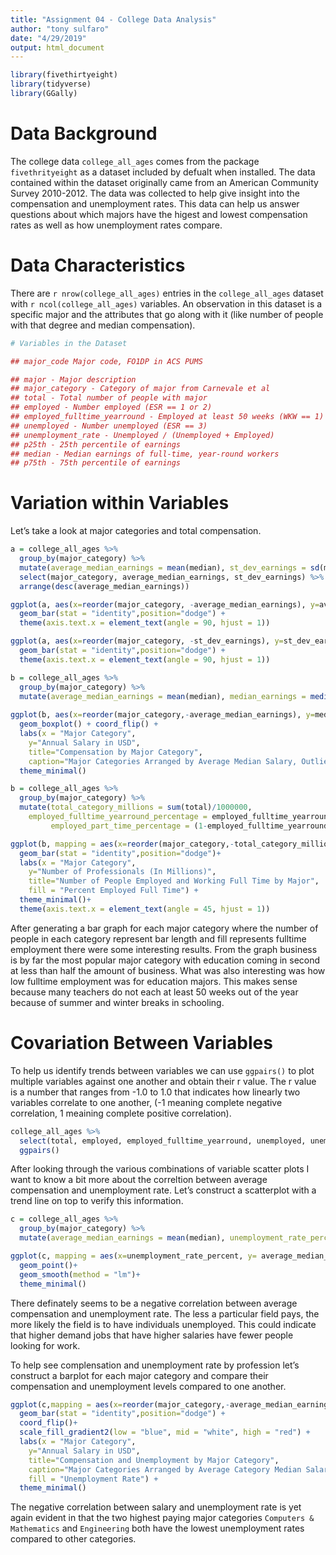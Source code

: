 ```yaml
---
title: "Assignment 04 - College Data Analysis"
author: "tony sulfaro"
date: "4/29/2019"
output: html_document
---
```


```r
library(fivethirtyeight)
library(tidyverse)
library(GGally)
```

# Data Background

The college data `college_all_ages` comes from the package `fivethrityeight` as a dataset included by defualt when installed. The data contained within the dataset originally came from an American Community Survey 2010-2012. The data was collected to help give insight into the compensation and unemployment rates. This data can help us answer questions about which majors have the higest and lowest compensation rates as well as how unemployment rates compare.

# Data Characteristics

There are `r nrow(college_all_ages)` entries in the `college_all_ages` dataset with `r ncol(college_all_ages)` variables. An observation in this dataset is a specific major and the attributes that go along with it (like number of people with that degree and median compensation).

```r
# Variables in the Dataset

## major_code Major code, FO1DP in ACS PUMS

## major - Major description
## major_category - Category of major from Carnevale et al
## total - Total number of people with major
## employed - Number employed (ESR == 1 or 2)
## employed_fulltime_yearround - Employed at least 50 weeks (WKW == 1) and at least 35 hours (WKHP >= 35)
## unemployed - Number unemployed (ESR == 3)
## unemployment_rate - Unemployed / (Unemployed + Employed)
## p25th - 25th percentile of earnings
## median - Median earnings of full-time, year-round workers
## p75th - 75th percentile of earnings
```

# Variation within Variables

Let's take a look at major categories and total compensation.

```r
a = college_all_ages %>%
  group_by(major_category) %>%
  mutate(average_median_earnings = mean(median), st_dev_earnings = sd(median)) %>%
  select(major_category, average_median_earnings, st_dev_earnings) %>%
  arrange(desc(average_median_earnings))

ggplot(a, aes(x=reorder(major_category, -average_median_earnings), y=average_median_earnings)) + 
  geom_bar(stat = "identity",position="dodge") +
  theme(axis.text.x = element_text(angle = 90, hjust = 1))

ggplot(a, aes(x=reorder(major_category, -st_dev_earnings), y=st_dev_earnings)) + 
  geom_bar(stat = "identity",position="dodge") +
  theme(axis.text.x = element_text(angle = 90, hjust = 1))
```

```r
b = college_all_ages %>%
  group_by(major_category) %>%
  mutate(average_median_earnings = mean(median), median_earnings = median(median))
  
ggplot(b, aes(x=reorder(major_category,-average_median_earnings), y=median)) + 
  geom_boxplot() + coord_flip() +
  labs(x = "Major Category", 
    y="Annual Salary in USD", 
    title="Compensation by Major Category",
    caption="Major Categories Arranged by Average Median Salary, Outliers Indicated as Dots") +
  theme_minimal()
```

```r
b = college_all_ages %>%
  group_by(major_category) %>%
  mutate(total_category_millions = sum(total)/1000000,
    employed_fulltime_yearround_percentage = employed_fulltime_yearround/total*100, 
         employed_part_time_percentage = (1-employed_fulltime_yearround_percentage)*100)

ggplot(b, mapping = aes(x=reorder(major_category,-total_category_millions), y=total_category_millions, fill=employed_fulltime_yearround_percentage))+
  geom_bar(stat = "identity",position="dodge")+
  labs(x = "Major Category", 
    y="Number of Professionals (In Millions)", 
    title="Number of People Employed and Working Full Time by Major",
    fill = "Percent Employed Full Time") +
  theme_minimal()+
  theme(axis.text.x = element_text(angle = 45, hjust = 1))
```

After generating a bar graph for each major category where the number of people in each category represent bar length and fill represents fulltime employment there were some interesting results. From the graph business is by far the most popular major category with education coming in second at less than half the amount of business. What was also interesting was how low fulltime employment was for education majors. This makes sense because many teachers do not each at least 50 weeks out of the year because of summer and winter breaks in schooling.

# Covariation	Between	Variables

To help us identify trends between variables we can use `ggpairs()` to plot multiple variables against one another and obtain their r value. The r value is a number that ranges from -1.0 to 1.0 that indicates how linearly two variables correlate to one another, (-1 meaning complete negative correlation, 1 meaining complete positive correlation).

```r
college_all_ages %>%
  select(total, employed, employed_fulltime_yearround, unemployed, unemployment_rate, median) %>%
  ggpairs()
```

After looking through the various combinations of variable scatter plots I want to know a bit more about the correltion between average compensation and unemployment rate. Let's construct a scatterplot with a trend line on top to verify this information.

```r
c = college_all_ages %>%
  group_by(major_category) %>%
  mutate(average_median_earnings = mean(median), unemployment_rate_percent = unemployment_rate * 100)
```

```r
ggplot(c, mapping = aes(x=unemployment_rate_percent, y= average_median_earnings))+
  geom_point()+
  geom_smooth(method = "lm")+
  theme_minimal()
```

There definately seems to be a negative correlation between average compensation and unemployment rate. The less a particular field pays, the more likely the field is to have individuals unemployed. This could indicate that higher demand jobs that have higher salaries have fewer people looking for work.

To help see complensation and unemployment rate by profession let's construct a barplot for each major category and compare their compensation and unemployment levels compared to one another.

```r
ggplot(c,mapping = aes(x=reorder(major_category,-average_median_earnings), y=average_median_earnings, fill=unemployment_rate_percent)) + 
  geom_bar(stat = "identity",position="dodge") +
  coord_flip()+
  scale_fill_gradient2(low = "blue", mid = "white", high = "red") +
  labs(x = "Major Category", 
    y="Annual Salary in USD", 
    title="Compensation and Unemployment by Major Category",
    caption="Major Categories Arranged by Average Category Median Salary",
    fill = "Unemployment Rate") +
  theme_minimal()
```

The negative correlation between salary and unemployment rate is yet again evident in that the two highest paying major categories `Computers & Mathematics` and `Engineering` both have the lowest unemployment rates compared to other categories.